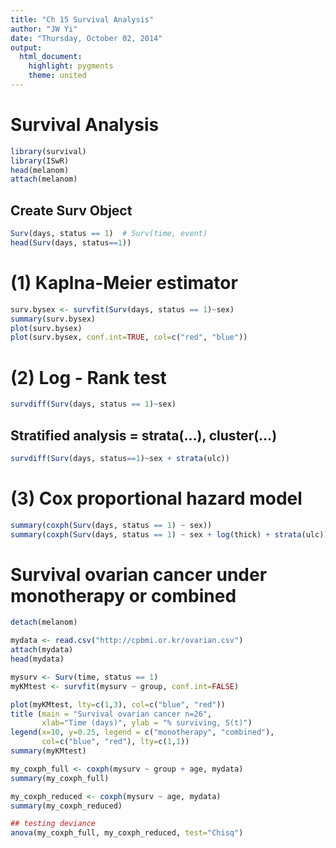 ```yaml
---
title: "Ch 15 Survival Analysis"
author: "JW Yi"
date: "Thursday, October 02, 2014"
output:
  html_document:
    highlight: pygments
    theme: united
---
```


# Survival Analysis
```r
library(survival)
library(ISwR)
head(melanom)
attach(melanom)
```

## Create Surv Object
```r
Surv(days, status == 1)  # Surv(time, event)
head(Surv(days, status==1))
```

# (1) Kaplna-Meier estimator
```r
surv.bysex <- survfit(Surv(days, status == 1)~sex)
summary(surv.bysex)
plot(surv.bysex)
plot(surv.bysex, conf.int=TRUE, col=c("red", "blue"))
```

# (2) Log - Rank test
```r
survdiff(Surv(days, status == 1)~sex)
```

## Stratified analysis = strata(...), cluster(...)
```r
survdiff(Surv(days, status==1)~sex + strata(ulc))  
```

# (3) Cox proportional hazard model
```r
summary(coxph(Surv(days, status == 1) ~ sex))
summary(coxph(Surv(days, status == 1) ~ sex + log(thick) + strata(ulc)))
```

# Survival ovarian cancer under monotherapy or combined
```r
detach(melanom)

mydata <- read.csv("http://cpbmi.or.kr/ovarian.csv")
attach(mydata)
head(mydata)

mysurv <- Surv(time, status == 1)
myKMtest <- survfit(mysurv ~ group, conf.int=FALSE)

plot(myKMtest, lty=c(1,3), col=c("blue", "red"))
title (main = "Survival ovarian cancer n=26", 
       xlab="Time (days)", ylab = "% surviving, S(t)")
legend(x=10, y=0.25, legend = c("monotherapy", "combined"), 
       col=c("blue", "red"), lty=c(1,1))
summary(myKMtest)

my_coxph_full <- coxph(mysurv ~ group + age, mydata)
summary(my_coxph_full)

my_coxph_reduced <- coxph(mysurv ~ age, mydata)
summary(my_coxph_reduced)

## testing deviance
anova(my_coxph_full, my_coxph_reduced, test="Chisq")
```
